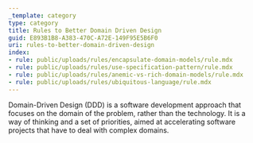 ```yaml
---
_template: category
type: category
title: Rules to Better Domain Driven Design
guid: E893B1B8-A383-470C-A72E-149F95E5B6F0
uri: rules-to-better-domain-driven-design
index:
- rule: public/uploads/rules/encapsulate-domain-models/rule.mdx
- rule: public/uploads/rules/use-specification-pattern/rule.mdx
- rule: public/uploads/rules/anemic-vs-rich-domain-models/rule.mdx
- rule: public/uploads/rules/ubiquitous-language/rule.mdx
---
```


Domain-Driven Design (DDD) is a software development approach that focuses on the domain of the problem, rather than the technology. It is a way of thinking and a set of priorities, aimed at accelerating software projects that have to deal with complex domains.
